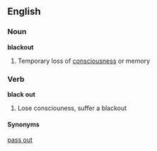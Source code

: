 ==English==

===Noun===
'''blackout''' 

# Temporary loss of [[consciousness]] or memory

===Verb===
'''black out'''

# Lose consciouness, suffer a blackout

====Synonyms====

[[pass out]]
